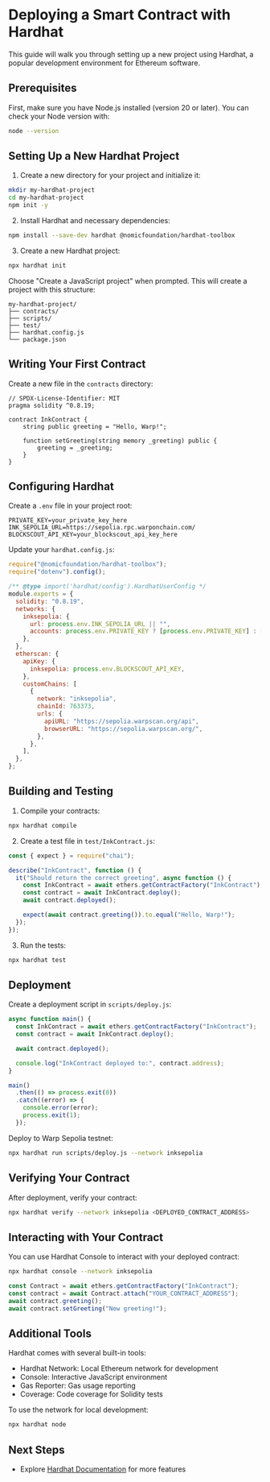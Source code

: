 
# Deploying a Smart Contract with Hardhat

This guide will walk you through setting up a new project using Hardhat, a popular development environment for Ethereum software.

## Prerequisites

First, make sure you have Node.js installed (version 20 or later). You can check your Node version with:

```bash
node --version
```

## Setting Up a New Hardhat Project

1. Create a new directory for your project and initialize it:

```bash
mkdir my-hardhat-project
cd my-hardhat-project
npm init -y
```

2. Install Hardhat and necessary dependencies:

```bash
npm install --save-dev hardhat @nomicfoundation/hardhat-toolbox
```

3. Create a new Hardhat project:

```bash
npx hardhat init
```

Choose "Create a JavaScript project" when prompted. This will create a project with this structure:

```
my-hardhat-project/
├── contracts/
├── scripts/
├── test/
├── hardhat.config.js
└── package.json
```

## Writing Your First Contract

Create a new file in the `contracts` directory:

```solidity
// SPDX-License-Identifier: MIT
pragma solidity ^0.8.19;

contract InkContract {
    string public greeting = "Hello, Warp!";

    function setGreeting(string memory _greeting) public {
        greeting = _greeting;
    }
}
```

## Configuring Hardhat

Create a `.env` file in your project root:

```env
PRIVATE_KEY=your_private_key_here
INK_SEPOLIA_URL=https://sepolia.rpc.warponchain.com/
BLOCKSCOUT_API_KEY=your_blockscout_api_key_here
```

Update your `hardhat.config.js`:

```javascript
require("@nomicfoundation/hardhat-toolbox");
require("dotenv").config();

/** @type import('hardhat/config').HardhatUserConfig */
module.exports = {
  solidity: "0.8.19",
  networks: {
    inksepolia: {
      url: process.env.INK_SEPOLIA_URL || "",
      accounts: process.env.PRIVATE_KEY ? [process.env.PRIVATE_KEY] : [],
    },
  },
  etherscan: {
    apiKey: {
      inksepolia: process.env.BLOCKSCOUT_API_KEY,
    },
    customChains: [
      {
        network: "inksepolia",
        chainId: 763373,
        urls: {
          apiURL: "https://sepolia.warpscan.org/api",
          browserURL: "https://sepolia.warpscan.org/",
        },
      },
    ],
  },
};
```

## Building and Testing

1. Compile your contracts:

```bash
npx hardhat compile
```

2. Create a test file in `test/InkContract.js`:

```javascript
const { expect } = require("chai");

describe("InkContract", function () {
  it("Should return the correct greeting", async function () {
    const InkContract = await ethers.getContractFactory("InkContract");
    const contract = await InkContract.deploy();
    await contract.deployed();

    expect(await contract.greeting()).to.equal("Hello, Warp!");
  });
});
```

3. Run the tests:

```bash
npx hardhat test
```

## Deployment

Create a deployment script in `scripts/deploy.js`:

```javascript
async function main() {
  const InkContract = await ethers.getContractFactory("InkContract");
  const contract = await InkContract.deploy();

  await contract.deployed();

  console.log("InkContract deployed to:", contract.address);
}

main()
  .then(() => process.exit(0))
  .catch((error) => {
    console.error(error);
    process.exit(1);
  });
```

Deploy to Warp Sepolia testnet:

```bash
npx hardhat run scripts/deploy.js --network inksepolia
```

## Verifying Your Contract

After deployment, verify your contract:

```bash
npx hardhat verify --network inksepolia <DEPLOYED_CONTRACT_ADDRESS>
```

## Interacting with Your Contract

You can use Hardhat Console to interact with your deployed contract:

```bash
npx hardhat console --network inksepolia
```

```javascript
const Contract = await ethers.getContractFactory("InkContract");
const contract = await Contract.attach("YOUR_CONTRACT_ADDRESS");
await contract.greeting();
await contract.setGreeting("New greeting!");
```

## Additional Tools

Hardhat comes with several built-in tools:

- Hardhat Network: Local Ethereum network for development
- Console: Interactive JavaScript environment
- Gas Reporter: Gas usage reporting
- Coverage: Code coverage for Solidity tests

To use the network for local development:

```bash
npx hardhat node
```

## Next Steps

- Explore [Hardhat Documentation](https://hardhat.org/docs) for more features

<TestnetDisclaimer />

